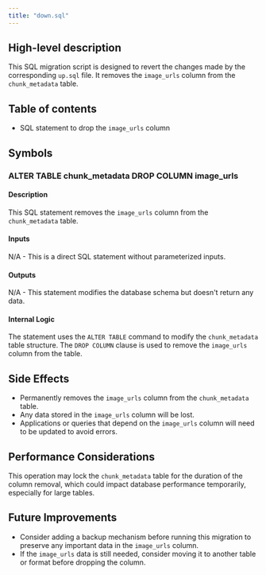 ```yaml
---
title: "down.sql"
---
```


## High-level description
This SQL migration script is designed to revert the changes made by the corresponding `up.sql` file. It removes the `image_urls` column from the `chunk_metadata` table.

## Table of contents
- SQL statement to drop the `image_urls` column

## Symbols

### ALTER TABLE chunk_metadata DROP COLUMN image_urls
#### Description
This SQL statement removes the `image_urls` column from the `chunk_metadata` table.

#### Inputs
N/A - This is a direct SQL statement without parameterized inputs.

#### Outputs
N/A - This statement modifies the database schema but doesn't return any data.

#### Internal Logic
The statement uses the `ALTER TABLE` command to modify the `chunk_metadata` table structure. The `DROP COLUMN` clause is used to remove the `image_urls` column from the table.

## Side Effects
- Permanently removes the `image_urls` column from the `chunk_metadata` table.
- Any data stored in the `image_urls` column will be lost.
- Applications or queries that depend on the `image_urls` column will need to be updated to avoid errors.

## Performance Considerations
This operation may lock the `chunk_metadata` table for the duration of the column removal, which could impact database performance temporarily, especially for large tables.

## Future Improvements
- Consider adding a backup mechanism before running this migration to preserve any important data in the `image_urls` column.
- If the `image_urls` data is still needed, consider moving it to another table or format before dropping the column.